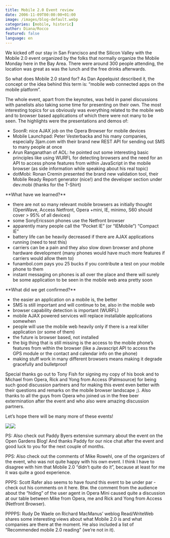 ```yaml
---
title: Mobile 2.0 Event review
date: 2006-11-09T00:00:00+01:00
image: /images/blog-default.webp
categories: [mobile, historic]
author: Diana/Rocco
featured: false
language: en
---
```


<div class="entry-content">
We kicked off our stay in San Francisco and the Silicon Valley with the Mobile 2.0 event organized by the folks that normally organize the Mobile Monday here in the Bay Area. There were around 300 people attending, the location was great as was the lunch and the free drinks afterwards.

So what does Mobile 2.0 stand for? As Dan Appelquist described it, the concept or the idea behind this term is: “mobile web connected apps on the mobile platform”.



The whole event, apart from the keynotes, was held in panel discussions with panelists also taking some time for presenting on their own. The most interesting topics for us obviously was everything related to the mobile web and to browser based applications of which there were not many to be seen. The highlights were the presentations and demos of:

<ul>	<li>SoonR: nice AJAX job on the Opera Browser for mobile devices</li>	<li>Mobile Launchpad: Peter Vesterbacka and his many companies, especially 3jam.com  with their brand new REST API for sending out SMS to many people at once</li>	<li>Arun Ranganathan of AOL: he pointed out some interesting basic principles like using WURFL for detecting browsers and the need for an API to access phone features from within JavaScript in the mobile browser (as side information while speaking about his real topic)</li>	<li>dotMobi: Ronan Cremin presented the brand new validation tool, their Mobile Ready Report generator (nice!) and the developer section under dev.mobi (thanks for the T-Shirt)</li></ul>**What have we learned?** <ul>	<li>there are not so many relevant mobile browsers as initially thought (OpenWave, Access Netfront, Opera +mini, IE, minimo, S60 should cover > 95% of all devices)</li>	<li>some SonyEricsson phones use the Netfront browser</li>	<li>apparently many people call the “Pocket IE” (or “IEMobile”)  “Compact IE”</li>	<li>battery life can be heavily decreased if there are AJAX applications running (need to test this)</li>	<li>carriers can be a pain and they also slow down browser and phone hardware development (many phones would have much more features if carriers would allow them to)</li>	<li>funambol.com pays you 25 bucks if you contribute a test on your mobile phone to them</li>	<li>instant messaging on phones is all over the place and there will surely be some application to be seen in the mobile web area pretty soon</li></ul>**What did we get confirmed?** <ul>	<li>the easier an application on a mobile is, the better</li>	<li>SMS is still important and will continue to be, also in the mobile web</li>	<li>browser capability detection is important (WURFL)</li>	<li>mobile AJAX powered services will replace installable applications somewhen</li>	<li>people will use the mobile web heavily only if there is a real killer application (or some of them)</li>	<li>the future is browser based, not installed</li>	<li>the big thing that is still missing is the access to the mobile phone’s features from within the browser (like a Javascript API to access the GPS module or the contact and calendar info on the phone)</li>	<li>making stuff work in many different browsers means making it degrade gracefully and bulletproof</li></ul>

Special thanks go out to Tony Fish for signing my copy of his book and to Michael from Opera, Rick and Yong from Access (Palmsource) for being such good discussion partners and for making this event even better with their questions and remarks on the mobile browser landscape ;). Also thanks to all the guys from Opera who joined us in the free beer extermination after the event and who also were amazing discussion partners.



Let’s hope there will be many more of these events!

<img border="0" src="http://static.flickr.com/108/292544606_168db2b06b_d.jpg" /><img border="0" src="http://static.flickr.com/110/292544553_e03fdd7da6_d.jpg" />



PS: Also check out Paddy Byers extensive summary about the event on the Open Gardens Blog! And thanks Paddy for our nice chat after the event and good luck to you for the next couple of months.



PPS: Also check out the comments of Mike Rowehl, one of the organizers of the event, who was not quite happy with his own event. I think I have to disagree with him that Mobile 2.0 “didn’t quite do it”, because at least for me it was quite a good experience.



PPPS: Scott Rafer also seems to have found this event to be under par - check out his comments on it here. Btw. the comment from the audience about the “hiding” of the user agent in Opera Mini caused quite a discussion at our table between Mike from Opera, me and Rick and Yong from Access (Netfront Browser).



PPPPS: Rudy De Waele on Richard MacManus’ weblog Read/WriteWeb shares some interesting views about what Mobile 2.0 is and what companies are there at the moment. He also included a list of “Recommended mobile 2.0 reading” (we’re not in it).
</div>

